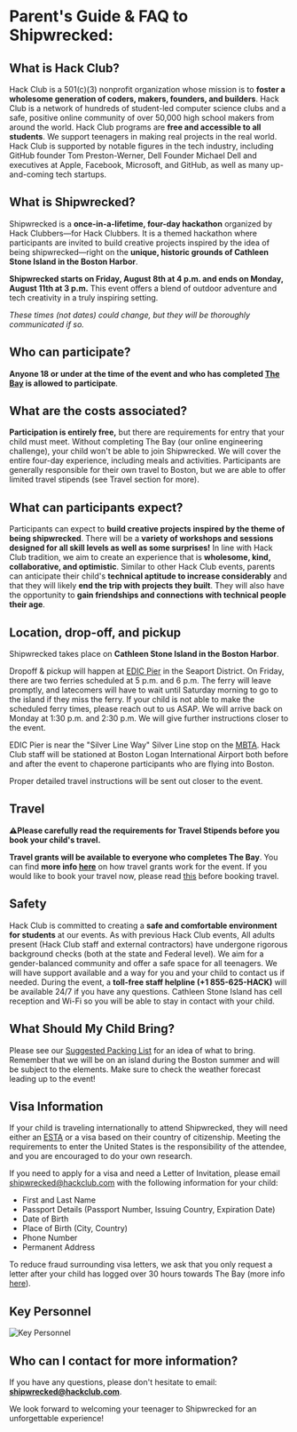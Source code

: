 # Parent's Guide & FAQ to Shipwrecked:

## What is Hack Club?

Hack Club is a 501(c)(3) nonprofit organization whose mission is to **foster a wholesome generation of coders, makers, founders, and builders**. Hack Club is a network of hundreds of student-led computer science clubs and a safe, positive online community of over 50,000 high school makers from around the world. Hack Club programs are **free and accessible to all students**. We support teenagers in making real projects in the real world. Hack Club is supported by notable figures in the tech industry, including GitHub founder Tom Preston-Werner, Dell Founder Michael Dell and executives at Apple, Facebook, Microsoft, and GitHub, as well as many up-and-coming tech startups.

## What is Shipwrecked?

Shipwrecked is a **once-in-a-lifetime, four-day hackathon** organized by Hack Clubbers—for Hack Clubbers. It is a themed hackathon where participants are invited to build creative projects inspired by the idea of being shipwrecked—right on the **unique, historic grounds of Cathleen Stone Island in the Boston Harbor**.

**Shipwrecked starts on Friday, August 8th at 4 p.m. and ends on Monday, August 11th at 3 p.m.** This event offers a blend of outdoor adventure and tech creativity in a truly inspiring setting.

_These times (not dates) could change, but they will be thoroughly communicated if so._

## Who can participate?

**Anyone 18 or under at the time of the event and who has completed [The Bay](/info/the-bay) is allowed to participate**.

## What are the costs associated?

**Participation is entirely free,** but there are requirements for entry that your child must meet. Without completing The Bay (our online engineering challenge), your child won't be able to join Shipwrecked. We will cover the entire four-day experience, including meals and activities. Participants are generally responsible for their own travel to Boston, but we are able to offer limited travel stipends (see Travel section for more).

## What can participants expect?

Participants can expect to **build creative projects inspired by the theme of being shipwrecked**. There will be a **variety of workshops and sessions designed for all skill levels as well as some surprises\!** In line with Hack Club tradition, we aim to create an experience that is **wholesome, kind, collaborative, and optimistic**. Similar to other Hack Club events, parents can anticipate their child's **technical aptitude to increase considerably** and that they will likely **end the trip with projects they built**. They will also have the opportunity to **gain friendships and connections with technical people their age**.

## Location, drop-off, and pickup

Shipwrecked takes place on **Cathleen Stone Island in the Boston Harbor**.

Dropoff & pickup will happen at [EDIC Pier](https://maps.app.goo.gl/kMFxHkyxW6pCVzGF7) in the Seaport District. On Friday, there are two ferries scheduled at 5 p.m. and 6 p.m. The ferry will leave promptly, and latecomers will have to wait until Saturday morning to go to the island if they miss the ferry. If your child is not able to make the scheduled ferry times, please reach out to us ASAP. We will arrive back on Monday at 1:30 p.m. and 2:30 p.m. We will give further instructions closer to the event.

EDIC Pier is near the "Silver Line Way" Silver Line stop on the [MBTA](https://www.mbta.com/). Hack Club staff will be stationed at Boston Logan International Airport both before and after the event to chaperone participants who are flying into Boston.

Proper detailed travel instructions will be sent out closer to the event.

## Travel

**⚠️Please carefully read the requirements for Travel Stipends before you book your child's travel.**

**Travel grants will be available to everyone who completes The Bay**. You can find **more info [here](/info/travel-stipends)** on how travel grants work for the event. If you would like to book your travel now, please read [this](/info/travel-stipends) before booking travel.

## Safety

Hack Club is committed to creating a **safe and comfortable environment for students** at our events. As with previous Hack Club events, All adults present (Hack Club staff and external contractors) have undergone rigorous background checks (both at the state and Federal level). We aim for a gender-balanced community and offer a safe space for all teenagers. We will have support available and a way for you and your child to contact us if needed. During the event, a **toll-free staff helpline (+1 855-625-HACK)** will be available 24/7 if you have any questions. Cathleen Stone Island has cell reception and Wi-Fi so you will be able to stay in contact with your child.

## What Should My Child Bring?

Please see our [Suggested Packing List](/Shipwrecked%20Suggested%20Packing%20List.pdf) for an idea of what to bring. Remember that we will be on an island during the Boston summer and will be subject to the elements. Make sure to check the weather forecast leading up to the event\!

## Visa Information

If your child is traveling internationally to attend Shipwrecked, they will need either an [ESTA](https://www.cbp.gov/travel/international-visitors/esta) or a visa based on their country of citizenship. Meeting the requirements to enter the United States is the responsibility of the attendee, and you are encouraged to do your own research.

If you need to apply for a visa and need a Letter of Invitation, please email [shipwrecked@hackclub.com](mailto:shipwrecked@hackclub.com) with the following information for your child:

- First and Last Name
- Passport Details (Passport Number, Issuing Country, Expiration Date)
- Date of Birth
- Place of Birth (City, Country)
- Phone Number
- Permanent Address

To reduce fraud surrounding visa letters, we ask that you only request a letter after your child has logged over 30 hours towards The Bay (more info [here](/info/travel)).

## Key Personnel
![Key Personnel](/Key-personel.webp)

## Who can I contact for more information?

If you have any questions, please don't hesitate to email: **[shipwrecked@hackclub.com](mailto:shipwrecked@hackclub.com)**.

We look forward to welcoming your teenager to Shipwrecked for an unforgettable experience\!
